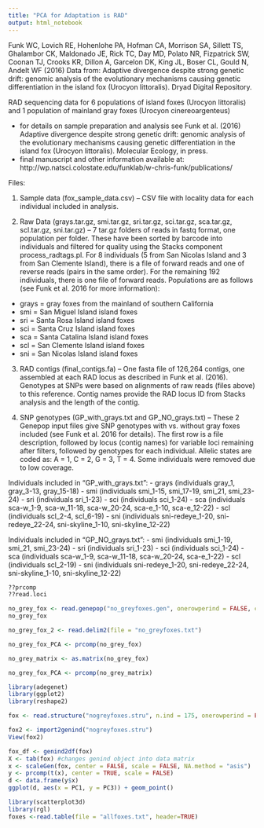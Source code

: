 ```yaml
---
title: "PCA for Adaptation is RAD"
output: html_notebook
---
```


Funk WC, Lovich RE, Hohenlohe PA, Hofman CA, Morrison SA, Sillett TS, Ghalambor CK, Maldonado JE, Rick TC, Day MD, Polato NR, Fizpatrick SW, Coonan TJ, Crooks KR, Dillon A, Garcelon DK, King JL, Boser CL, Gould N, Andelt WF (2016) Data from: Adaptive divergence despite strong genetic drift: genomic analysis of the evolutionary mechanisms causing genetic differentiation in the island fox (Urocyon littoralis). Dryad Digital Repository. 

RAD sequencing data for 6 populations of island foxes (Urocyon littoralis) and 1 population of mainland gray foxes (Urocyon cinereoargenteus)

- for details on sample preparation and analysis see
Funk et al. (2016) Adaptive divergence despite strong genetic drift: genomic analysis of the evolutionary mechanisms causing genetic differentiation in the island fox (Urocyon littoralis).  Molecular Ecology, in press.
- final manuscript and other information available at:
http://wp.natsci.colostate.edu/funklab/w-chris-funk/publications/

Files:

1) Sample data (fox_sample_data.csv)
-- CSV file with locality data for each individual included in analysis.


2) Raw Data (grays.tar.gz, smi.tar.gz, sri.tar.gz, sci.tar.gz, sca.tar.gz, scl.tar.gz, sni.tar.gz)
-- 7 tar.gz folders of reads in fastq format, one population per folder.  These have been sorted by barcode into individuals and filtered for quality using the Stacks component process_radtags.pl.  For 8 individuals (5 from San Nicolas Island and 3 from San Clemente Island), there is a file of forward reads and one of reverse reads (pairs in the same order).  For the remaining 192 individuals, there is one file of forward reads. Populations are as follows (see Funk et al. 2016 for more information):

- grays = gray foxes from the mainland of southern California
- smi = San Miguel Island island foxes
- sri = Santa Rosa Island island foxes
- sci = Santa Cruz Island island foxes
- sca = Santa Catalina Island island foxes
- scl = San Clemente Island island foxes
- sni = San Nicolas Island island foxes


3) RAD contigs (final_contigs.fa)
-- One fasta file of 126,264 contigs, one assembled at each RAD locus as described in Funk et al. (2016).  Genotypes at SNPs were based on alignments of raw reads (files above) to this reference.  Contig names provide the RAD locus ID from Stacks analysis and the length of the contig.


4) SNP genotypes (GP_with_grays.txt and GP_NO_grays.txt)
-- These 2 Genepop input files give SNP genotypes with vs. without gray foxes included (see Funk et al. 2016 for details).  The first row is a file description, followed by locus (contig names) for variable loci remaining after filters, followed by genotypes for each individual. Allelic states are coded as: A = 1, C = 2, G = 3, T = 4. Some individuals were removed due to low coverage.

Individuals included in "GP_with_grays.txt":
- grays (individuals gray_1, gray_3-13, gray_15-18)
- smi (individuals smi_1-15, smi_17-19, smi_21, smi_23-24)
- sri (individuals sri_1-23)
- sci (individuals sci_1-24)
- sca (individuals sca-w_1-9, sca-w_11-18, sca-w_20-24, sca-e_1-10, sca-e_12-22)
- scl (individuals scl_2-4, scl_6-19)
- sni (individuals sni-redeye_1-20, sni-redeye_22-24, sni-skyline_1-10, sni-skyline_12-22)

Individuals included in "GP_NO_grays.txt":
- smi (individuals smi_1-19, smi_21, smi_23-24)
- sri (individuals sri_1-23)
- sci (individuals sci_1-24)
- sca (individuals sca-w_1-9, sca-w_11-18, sca-w_20-24, sca-e_1-22)
- scl (individuals scl_2-19)
- sni (individuals sni-redeye_1-20, sni-redeye_22-24, sni-skyline_1-10, sni-skyline_12-22)

```r
??prcomp
??read.loci
```


```r
no_grey_fox <- read.genepop("no_greyfoxes.gen", onerowperind = FALSE, col.pop = TRUE,)
no_grey_fox
```
```r
no_grey_fox_2 <- read.delim2(file = "no_greyfoxes.txt")
```


```r
no_grey_fox_PCA <- prcomp(no_grey_fox)
```

```r
no_grey_matrix <- as.matrix(no_grey_fox)
```

```r
no_grey_fox_PCA <- prcomp(no_grey_matrix)
```

```r
library(adegenet)
library(ggplot2)
library(reshape2)

fox <- read.structure("nogreyfoxes.stru", n.ind = 175, onerowperind = FALSE, n.loc = 5293, col.pop = 2, row.marknames = 1, col.lab = 0)

fox2 <- import2genind("nogreyfoxes.stru")
View(fox2)

fox_df <- genind2df(fox)
X <- tab(fox) #changes genind object into data matrix
x <- scaleGen(fox, center = FALSE, scale = FALSE, NA.method = "asis") 
y <- prcomp(t(x), center = TRUE, scale = FALSE)
d <- data.frame(y$x)
ggplot(d, aes(x = PC1, y = PC3)) + geom_point()
```


```r
library(scatterplot3d)
library(rgl)
foxes <-read.table(file = "allfoxes.txt", header=TRUE)
```

